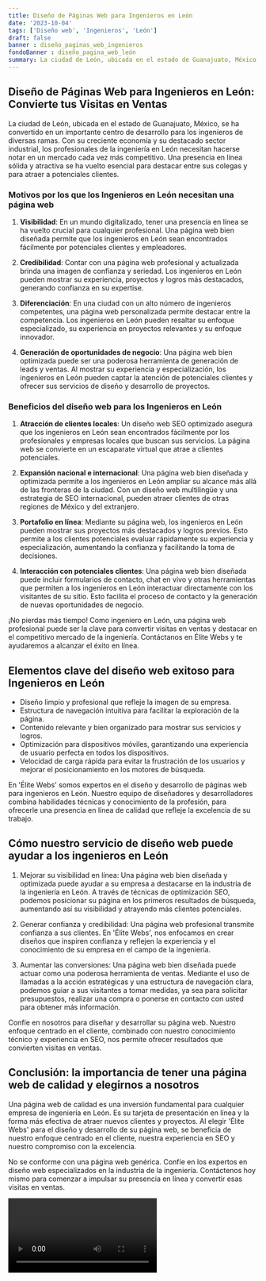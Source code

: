 ```yaml
---
title: Diseño de Páginas Web para Ingenieros en León
date: '2023-10-04'
tags: ['Diseño web', 'Ingenieros', 'León']
draft: false
banner : diseño_paginas_web_ingenieros
fondoBanner : diseño_pagina_web_león
summary: La ciudad de León, ubicada en el estado de Guanajuato, México, se ha convertido en un importante centro de desarrollo para los ingenieros de diversas ramas. Con su creciente economía y su destacado sector industrial, los profesionales de la ingeniería en León necesitan hacerse notar en un mercado cada vez más competitivo. Una presencia en línea sólida y atractiva se ha vuelto esencial para destacar entre sus colegas y para atraer a potenciales clientes.
---
```


## Diseño de Páginas Web para Ingenieros en León: Convierte tus Visitas en Ventas

La ciudad de León, ubicada en el estado de Guanajuato, México, se ha convertido en un importante centro de desarrollo para los ingenieros de diversas ramas. Con su creciente economía y su destacado sector industrial, los profesionales de la ingeniería en León necesitan hacerse notar en un mercado cada vez más competitivo. Una presencia en línea sólida y atractiva se ha vuelto esencial para destacar entre sus colegas y para atraer a potenciales clientes.

### Motivos por los que los Ingenieros en León necesitan una página web

1. **Visibilidad**: En un mundo digitalizado, tener una presencia en línea se ha vuelto crucial para cualquier profesional. Una página web bien diseñada permite que los ingenieros en León sean encontrados fácilmente por potenciales clientes y empleadores.

2. **Credibilidad**: Contar con una página web profesional y actualizada brinda una imagen de confianza y seriedad. Los ingenieros en León pueden mostrar su experiencia, proyectos y logros más destacados, generando confianza en su expertise.

3. **Diferenciación**: En una ciudad con un alto número de ingenieros competentes, una página web personalizada permite destacar entre la competencia. Los ingenieros en León pueden resaltar su enfoque especializado, su experiencia en proyectos relevantes y su enfoque innovador.

4. **Generación de oportunidades de negocio**: Una página web bien optimizada puede ser una poderosa herramienta de generación de leads y ventas. Al mostrar su experiencia y especialización, los ingenieros en León pueden captar la atención de potenciales clientes y ofrecer sus servicios de diseño y desarrollo de proyectos.

### Beneficios del diseño web para los Ingenieros en León

1. **Atracción de clientes locales**: Un diseño web SEO optimizado asegura que los ingenieros en León sean encontrados fácilmente por los profesionales y empresas locales que buscan sus servicios. La página web se convierte en un escaparate virtual que atrae a clientes potenciales.

2. **Expansión nacional e internacional**: Una página web bien diseñada y optimizada permite a los ingenieros en León ampliar su alcance más allá de las fronteras de la ciudad. Con un diseño web multilingüe y una estrategia de SEO internacional, pueden atraer clientes de otras regiones de México y del extranjero.

3. **Portafolio en línea**: Mediante su página web, los ingenieros en León pueden mostrar sus proyectos más destacados y logros previos. Esto permite a los clientes potenciales evaluar rápidamente su experiencia y especialización, aumentando la confianza y facilitando la toma de decisiones.

4. **Interacción con potenciales clientes**: Una página web bien diseñada puede incluir formularios de contacto, chat en vivo y otras herramientas que permiten a los ingenieros en León interactuar directamente con los visitantes de su sitio. Esto facilita el proceso de contacto y la generación de nuevas oportunidades de negocio.

¡No pierdas más tiempo! Como ingeniero en León, una página web profesional puede ser la clave para convertir visitas en ventas y destacar en el competitivo mercado de la ingeniería. Contáctanos en Élite Webs y te ayudaremos a alcanzar el éxito en línea.

<GifSeo />

<Cta />

## Elementos clave del diseño web exitoso para Ingenieros en León

- Diseño limpio y profesional que refleje la imagen de su empresa.
- Estructura de navegación intuitiva para facilitar la exploración de la página.
- Contenido relevante y bien organizado para mostrar sus servicios y logros.
- Optimización para dispositivos móviles, garantizando una experiencia de usuario perfecta en todos los dispositivos.
- Velocidad de carga rápida para evitar la frustración de los usuarios y mejorar el posicionamiento en los motores de búsqueda.

En 'Élite Webs' somos expertos en el diseño y desarrollo de páginas web para ingenieros en León. Nuestro equipo de diseñadores y desarrolladores combina habilidades técnicas y conocimiento de la profesión, para ofrecerle una presencia en línea de calidad que refleje la excelencia de su trabajo.

## Cómo nuestro servicio de diseño web puede ayudar a los ingenieros en León

1. Mejorar su visibilidad en línea: Una página web bien diseñada y optimizada puede ayudar a su empresa a destacarse en la industria de la ingeniería en León. A través de técnicas de optimización SEO, podemos posicionar su página en los primeros resultados de búsqueda, aumentando así su visibilidad y atrayendo más clientes potenciales.

2. Generar confianza y credibilidad: Una página web profesional transmite confianza a sus clientes. En 'Élite Webs', nos enfocamos en crear diseños que inspiren confianza y reflejen la experiencia y el conocimiento de su empresa en el campo de la ingeniería.

3. Aumentar las conversiones: Una página web bien diseñada puede actuar como una poderosa herramienta de ventas. Mediante el uso de llamadas a la acción estratégicas y una estructura de navegación clara, podemos guiar a sus visitantes a tomar medidas, ya sea para solicitar presupuestos, realizar una compra o ponerse en contacto con usted para obtener más información.

Confíe en nosotros para diseñar y desarrollar su página web. Nuestro enfoque centrado en el cliente, combinado con nuestro conocimiento técnico y experiencia en SEO, nos permite ofrecer resultados que convierten visitas en ventas.

## Conclusión: la importancia de tener una página web de calidad y elegirnos a nosotros

Una página web de calidad es una inversión fundamental para cualquier empresa de ingeniería en León. Es su tarjeta de presentación en línea y la forma más efectiva de atraer nuevos clientes y proyectos. Al elegir 'Élite Webs' para el diseño y desarrollo de su página web, se beneficia de nuestro enfoque centrado en el cliente, nuestra experiencia en SEO y nuestro compromiso con la excelencia.

No se conforme con una página web genérica. Confíe en los expertos en diseño web especializados en la industria de la ingeniería. Contáctenos hoy mismo para comenzar a impulsar su presencia en línea y convertir esas visitas en ventas.

<Video />

<CtaBot job='Ingenieros' city='León'/>

<Gmaps query='León+españa+maps' />